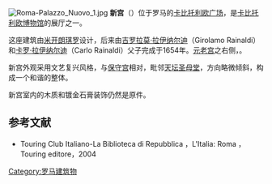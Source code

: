 {{For|其他条目名称相近的内容}}
[[File:Roma-Palazzo_Nuovo_1.jpg|thumb]]
'''新宫'''（{{lang-it|Palazzo Nuovo}}）位于罗马的[[卡比托利欧广场|卡比托利欧广场]]，是[[卡比托利欧博物馆|卡比托利欧博物馆]]的展厅之一。

这座建筑由[[米开朗琪罗|米开朗琪罗]]设计，后来由[[吉罗拉莫·拉伊纳尔迪|吉罗拉莫·拉伊纳尔迪]]（Girolamo Rainaldi）和[[卡罗·拉伊纳尔迪|卡罗·拉伊纳尔迪]]（Carlo Rainaldi）父子完成于1654年。[[元老宫|元老宫]]之右侧，。

新宫外观采用文艺复兴风格，与[[保守宫|保守宫]]相对，毗邻[[天坛圣母堂|天坛圣母堂]]，方向略微倾斜，构成一个和谐的整体。

新宫室内的木质和镀金石膏装饰仍然是原件。

==参考文献==  
*Touring Club Italiano-La Biblioteca di Repubblica ，L'Italia: Roma ，Touring editore，2004

{{coord|display=title}}
{{罗马地标}}
{{normdaten}}

[[Category:罗马建筑物|Category:罗马建筑物]]